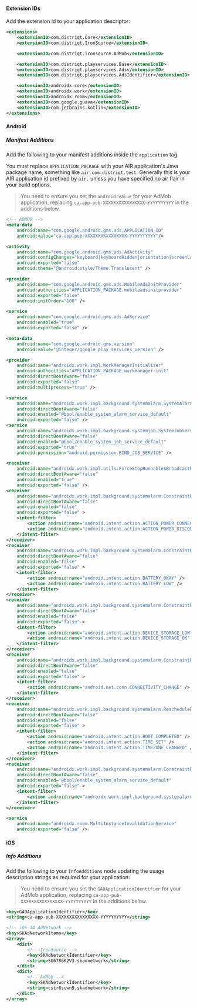 
#### Extension IDs

Add the extension id to your application descriptor:

```xml
<extensions>
    <extensionID>com.distriqt.Core</extensionID>
    <extensionID>com.distriqt.IronSource</extensionID>

    <extensionID>com.distriqt.ironsource.AdMob</extensionID>

    <extensionID>com.distriqt.playservices.Base</extensionID>
    <extensionID>com.distriqt.playservices.Ads</extensionID>
    <extensionID>com.distriqt.playservices.AdsIdentifier</extensionID>

    <extensionID>androidx.core</extensionID>
    <extensionID>androidx.work</extensionID>
    <extensionID>androidx.room</extensionID>
    <extensionID>com.google.guava</extensionID>
    <extensionID>com.jetbrains.kotlin</extensionID>
</extensions>
```



#### Android

##### Manifest Additions


Add the following to your manifest additions inside the `application` tag.

You must replace `APPLICATION_PACKAGE` with your AIR application's Java package name, something like `air.com.distriqt.test`.
Generally this is your AIR application id prefixed by `air.` unless you have specified no air flair in your build options.

> You need to ensure you set the `android:value` for your AdMob application, replacing `ca-app-pub-XXXXXXXXXXXXXXXX~YYYYYYYYYY` in the additions below.

```xml
<!-- ADMOB -->
<meta-data
    android:name="com.google.android.gms.ads.APPLICATION_ID"
    android:value="ca-app-pub-XXXXXXXXXXXXXXXX~YYYYYYYYYY"/>

<activity
    android:name="com.google.android.gms.ads.AdActivity"
    android:configChanges="keyboard|keyboardHidden|orientation|screenLayout|uiMode|screenSize|smallestScreenSize"
    android:exported="false"
    android:theme="@android:style/Theme.Translucent" />

<provider
    android:name="com.google.android.gms.ads.MobileAdsInitProvider"
    android:authorities="APPLICATION_PACKAGE.mobileadsinitprovider"
    android:exported="false"
    android:initOrder="100" />

<service
    android:name="com.google.android.gms.ads.AdService"
    android:enabled="true"
    android:exported="false" />

<meta-data
    android:name="com.google.android.gms.version"
    android:value="@integer/google_play_services_version" />

<provider
    android:name="androidx.work.impl.WorkManagerInitializer"
    android:authorities="APPLICATION_PACKAGE.workmanager-init"
    android:directBootAware="false"
    android:exported="false"
    android:multiprocess="true" />

<service
    android:name="androidx.work.impl.background.systemalarm.SystemAlarmService"
    android:directBootAware="false"
    android:enabled="@bool/enable_system_alarm_service_default"
    android:exported="false" />
<service
    android:name="androidx.work.impl.background.systemjob.SystemJobService"
    android:directBootAware="false"
    android:enabled="@bool/enable_system_job_service_default"
    android:exported="true"
    android:permission="android.permission.BIND_JOB_SERVICE" />

<receiver
    android:name="androidx.work.impl.utils.ForceStopRunnable$BroadcastReceiver"
    android:directBootAware="false"
    android:enabled="true"
    android:exported="false" />
<receiver
    android:name="androidx.work.impl.background.systemalarm.ConstraintProxy$BatteryChargingProxy"
    android:directBootAware="false"
    android:enabled="false"
    android:exported="false" >
    <intent-filter>
        <action android:name="android.intent.action.ACTION_POWER_CONNECTED" />
        <action android:name="android.intent.action.ACTION_POWER_DISCONNECTED" />
    </intent-filter>
</receiver>
<receiver
    android:name="androidx.work.impl.background.systemalarm.ConstraintProxy$BatteryNotLowProxy"
    android:directBootAware="false"
    android:enabled="false"
    android:exported="false" >
    <intent-filter>
        <action android:name="android.intent.action.BATTERY_OKAY" />
        <action android:name="android.intent.action.BATTERY_LOW" />
    </intent-filter>
</receiver>
<receiver
    android:name="androidx.work.impl.background.systemalarm.ConstraintProxy$StorageNotLowProxy"
    android:directBootAware="false"
    android:enabled="false"
    android:exported="false" >
    <intent-filter>
        <action android:name="android.intent.action.DEVICE_STORAGE_LOW" />
        <action android:name="android.intent.action.DEVICE_STORAGE_OK" />
    </intent-filter>
</receiver>
<receiver
    android:name="androidx.work.impl.background.systemalarm.ConstraintProxy$NetworkStateProxy"
    android:directBootAware="false"
    android:enabled="false"
    android:exported="false" >
    <intent-filter>
        <action android:name="android.net.conn.CONNECTIVITY_CHANGE" />
    </intent-filter>
</receiver>
<receiver
    android:name="androidx.work.impl.background.systemalarm.RescheduleReceiver"
    android:directBootAware="false"
    android:enabled="false"
    android:exported="false" >
    <intent-filter>
        <action android:name="android.intent.action.BOOT_COMPLETED" />
        <action android:name="android.intent.action.TIME_SET" />
        <action android:name="android.intent.action.TIMEZONE_CHANGED" />
    </intent-filter>
</receiver>
<receiver
    android:name="androidx.work.impl.background.systemalarm.ConstraintProxyUpdateReceiver"
    android:directBootAware="false"
    android:enabled="@bool/enable_system_alarm_service_default"
    android:exported="false" >
    <intent-filter>
        <action android:name="androidx.work.impl.background.systemalarm.UpdateProxies" />
    </intent-filter>
</receiver>

<service
    android:name="androidx.room.MultiInstanceInvalidationService"
    android:exported="false" />
```

#### iOS 

##### Info Additions

Add the following to your `InfoAdditions` node updating the usage description strings as required for your application:

> You need to ensure you set the `GADApplicationIdentifier` for your AdMob application, replacing `ca-app-pub-XXXXXXXXXXXXXXXX~YYYYYYYYYY` in the additions below.

```xml
<key>GADApplicationIdentifier</key>
<string>ca-app-pub-XXXXXXXXXXXXXXXX~YYYYYYYYYY</string>

<!-- iOS 14 AdNetwork -->
<key>SKAdNetworkItems</key>
<array>
    <dict>
        <!-- IronSource -->
        <key>SKAdNetworkIdentifier</key>
        <string>SU67R6K2V3.skadnetwork</string>
    </dict>
    <dict>
        <!-- AdMob -->
        <key>SKAdNetworkIdentifier</key>
        <string>cstr6suwn9.skadnetwork</string>
    </dict>
</array>
```
